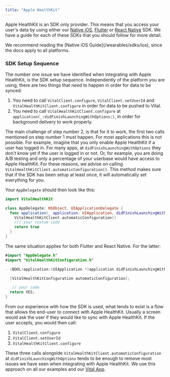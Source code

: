 ```yaml
---
title: "Apple HealthKit"
---
```


Apple HealthKit is an SDK only provider. This means that you access your user's data by using either our [Native iOS](/wearables/sdks/ios), [Flutter](/wearables/sdks/flutter) or [React Native](/wearables/sdks/react_native) SDK. We have a guide for each of these SDKs that you should follow for more detail.

<Tip>
  We recommend reading the [Native iOS Guide](/wearables/sdks/ios), since the
  docs apply to all platforms.
</Tip>

### SDK Setup Sequence

The number one issue we have identified when integrating with Apple HealthKit, is the SDK setup sequence. Independently of the platform you are using, there are two things that need to happen in order for data to be synced:

1. You need to call `VitalClient.configure`, `VitalClient.setUserId` and `VitalHealthKitClient.configure` in order for data to be pushed to Vital.
2. You need to call `VitalHealthKitClient.configure` at `application(_:didFinishLaunchingWithOptions:)`, in order for background delivery to work properly.

The main challenge of step number 2, is that for it to work, the first two calls mentioned on step number 1 must happen. For most applications this is not possible. For example, imagine that you only enable Apple HealthKit if a user has logged in. For many apps, at `didFinishLaunchingWithOptions` they don't know yet if the user is logged in or not. Or, for example, you are doing A/B testing and only a percentage of your userbase would have access to Apple HealthKit. For these reasons, we advise on calling `VitalHealthKitClient.automaticConfiguration()`. This method makes sure that if the SDK has been setup at least once, it will automatically set everything for you.

Your `AppDelegate` should then look like this:

```swift
import VitalHealthKit

class AppDelegate: NSObject, UIApplicationDelegate {
  func application(_ application: UIApplication, didFinishLaunchingWithOptions launchOptions: [UIApplication.LaunchOptionsKey : Any]? = nil) -> Bool {
    VitalHealthKitClient.automaticConfiguration()
    /// your custom code
    return true
  }
}
```

The same situation applies for both Flutter and React Native. For the latter:

```swift
#import "AppDelegate.h"
#import "VitalHealthKitConfiguration.h"

- (BOOL)application:(UIApplication *)application didFinishLaunchingWithOptions:(NSDictionary *)launchOptions {

  [VitalHealthKitConfiguration automaticConfiguration];

   // your code
  return YES;
}
```

From our experience with how the SDK is used, what tends to exist is a flow that allows the end-user to connect with Apple HealthKit. Usually a screen would ask the user if they would like to sync with Apple HealthKit. If the user accepts, you would then call:

1. `VitalClient.configure`
2. `VitalClient.setUserId`
3. `VitalHealthKitClient.configure`

These three calls alongside `VitalHealthKitClient.automaticConfiguration` at `didFinishLaunchingWithOptions` tends to be enough to remove most issues we have seen when integrating with Apple HealthKit. We use this approach on all our examples and our [Vital App](/wearables/vital-app/introduction).
